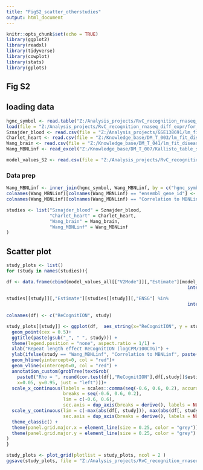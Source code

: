 ---
title: "FigS2_scatter_otherstudies"
output: html_document
---

```{r setup, include=FALSE}
knitr::opts_chunk$set(echo = TRUE)
library(ggplot2)
library(readxl)
library(tidyverse)
library(cowplot)
library(stats)
library(gplots)
```

## Fig S2

## loading data 
```{r}
hgnc_symbol <- read.table("Z:/Analysis_projects/RvC_recognition_rnaseq_diff_expr/Analyses_rnaseq_recognition/metadata/ENSG_geneSymbol2.txt", sep =",", header=TRUE)
load(file = "Z:/Analysis_projects/RvC_recognition_rnaseq_diff_expr/for_paper_counts/fits_paper/model_values_all.RData")
Sznajder_blood <- read.csv(file = "Z:/Analysis_projects/GSE138691/lm_fit_disease_values.csv", sep = " ")
Charlet_heart <- read.csv(file = "Z:/Knowledge_base/DM_T_003/lm_fit_disease_values.csv", sep = " ")
Wang_brain <- read.csv(file = "Z:/Knowledge_base/DM_T_041/lm_fit_disease_values.csv", sep = " ")
Wang_MBNLinf <- read_excel("Z:/Knowledge_base/DM_T_007/Kallisto_table_s5_ddy432.xlsx")

model_values_S2 <- read.csv(file = "Z:/Analysis_projects/RvC_recognition_rnaseq_diff_expr/for_paper_counts/Figs_for_paper/TableS2_effects_105genes.csv", sep = ",")


```

### Data prep
```{r}
Wang_MBNLinf <- inner_join(hgnc_symbol, Wang_MBNLinf, by = c("hgnc_symbol" = "Gene"))
colnames(Wang_MBNLinf)[colnames(Wang_MBNLinf) == "ensembl_gene_id"] <- "ENSG"
colnames(Wang_MBNLinf)[colnames(Wang_MBNLinf) == "Correlation to MBNLinf"] <- "Estimate"

studies <- list("Sznajder_blood" = Sznajder_blood, 
                "Charlet_heart" = Charlet_heart,
                "Wang_brain" = Wang_brain,
                "Wang_MBNLinf" = Wang_MBNLinf 
)
```


## Scatter plot

```{r}
study_plots <- list()
for (study in names(studies)){

df <- data.frame(cbind(model_values_all[["V2Mode"]][,"Estimate"][model_values_all[["V2Mode"]][,"ENSG"] %in% 
                                                                   intersect(model_values_all[["V2Mode"]][,"ENSG"],
                                                                             studies[[study]][,"ENSG"])])*100,
studies[[study]][,"Estimate"][studies[[study]][,"ENSG"] %in% 
                                                                   intersect(model_values_all[["V2Mode"]][,"ENSG"],
                                                                             studies[[study]][,"ENSG"])])
colnames(df) <- c("ReCognitION", study)

study_plots[[study]] <- ggplot(df,  aes_string(x="ReCognitION", y = study)) + 
  geom_point(cex = 0.5)+
  ggtitle(paste(gsub("_", " ", study))) +
  theme(legend.position = "none", aspect.ratio = 1/1) +
  xlab("Repeat length effect ReCognitION (logCPM/100CTG)") + 
  ylab(ifelse(study == "Wang_MBNLinf", "Correlation to MBNLinf", paste("DM1 effect (logCPM)"))) +
  geom_hline(yintercept=0, col = "red")+
  geom_vline(xintercept=0, col = "red") +
  annotation_custom(grobTree(textGrob(
    paste0("Rho = ", round(cor.test(df[,"ReCognitION"],df[,study])$estimate, 3)), 
    x=0.05, y=0.95, just = "left")))+
  scale_x_continuous(labels = scales::comma(seq(-0.6, 0.6, 0.2), accuracy = 0.1), 
                     breaks = seq(-0.6, 0.6, 0.2), 
                     lim = c(-0.6, 0.6),
                     sec.axis = dup_axis(breaks = derive(), labels = NULL, name = NULL))+
  scale_y_continuous(lim = c(-max(abs(df[, study])), max(abs(df[, study]))),
                     sec.axis = dup_axis(breaks = derive(), labels = NULL, name = NULL))+
  theme_classic() +
  theme(panel.grid.major.x = element_line(size = 0.25, color = "grey"))+
  theme(panel.grid.major.y = element_line(size = 0.25, color = "grey")
)
}

study_plots <- plot_grid(plotlist = study_plots, ncol = 2 )
ggsave(study_plots, file = "Z:/Analysis_projects/RvC_recognition_rnaseq_diff_expr/for_paper_counts/Figs_for_paper/FigS2_studyPlots.png", height = 10, width = 10, dpi = 600 )
```